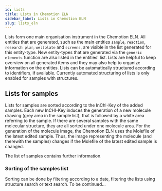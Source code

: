 ```yaml
---
id: lists
title: Lists in Chemotion ELN
sidebar_label: Lists in Chemotion ELN
slug: lists_eln
---
```


Lists form one main organisation instrument in the Chemotion ELN. All entities that are generated, such as the main entities `sample`, `reaction`, `research plan`, `wellplate` and `screens`, are visible in the list generated for this entity-type. 
New entity-types that are generated via the `generic elements` function are also listed in the entities' list. Lists are helpful to keep overview on all generated items and they may also help to organize information on the entities. Lists can be automatically structured according to identifiers, if available. 
Currently automated structuring of lists is only enabled for samples with structures. 

## Lists for samples 

Lists for samples are sorted according to the InChI-Key of the added samples. Each new InCHI-Key induces the generation of a new molecule drawing (grey area in the sample list), that is followed by a white area referring to the sample. If there are several samples with the same molecular structure, they are all sorted under one molecule area. For the generation of the molecule image, the Chemotion ELN uses the Molefile of the latest edited sample. 
Thus, the image representing the molecule (and therewith the samples) changes if the Molefile of the latest edited sample is changed. 

The list of samples contains further information.

### Sorting of the samples list

Sorting can be done by filtering according to a date, filtering the lists using structure search or text search. To be continued...
